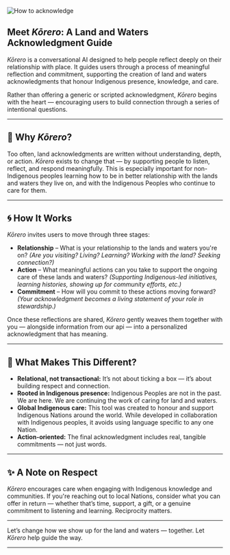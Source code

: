 <img src="https://d75cfcm8x0ifj.cloudfront.net/territory-how.webp" alt="How to acknowledge"  />

## Meet *Kōrero*: A Land and Waters Acknowledgment Guide

*Kōrero* is a conversational AI designed to help people reflect deeply on their relationship with place. It guides users through a process of meaningful reflection and commitment, supporting the creation of land and waters acknowledgments that honour Indigenous presence, knowledge, and care. 

Rather than offering a generic or scripted acknowledgment, *Kōrero* begins with the heart — encouraging users to build connection through a series of intentional questions.

--- 

## 🌊 Why *Kōrero*?

Too often, land acknowledgments are written without understanding, depth, or action. *Kōrero* exists to change that — by supporting people to listen, reflect, and respond meaningfully. This is especially important for non-Indigenous peoples learning how to be in better relationship with the lands and waters they live on, and with the Indigenous Peoples who continue to care for them.

---

## 🌀 How It Works

*Kōrero* invites users to move through three stages:
- **Relationship** – What is your relationship to the lands and waters you're on? *(Are you visiting? Living? Learning? Working with the land? Seeking connection?)*
- **Action** – What meaningful actions can you take to support the ongoing care of these lands and waters? *(Supporting Indigenous-led initiatives, learning histories, showing up for community efforts, etc.)*
- **Commitment** – How will you commit to these actions moving forward?
 *(Your acknowledgment becomes a living statement of your role in stewardship.)*

Once these reflections are shared, *Kōrero* gently weaves them together with you — alongside information from our api — into a personalized acknowledgment that has meaning. 

---

## 🌱 What Makes This Different?

- **Relational, not transactional:** It’s not about ticking a box — it’s about building respect and connection.
- **Rooted in Indigenous presence:** Indigenous Peoples are not in the past. We are here. We are continuing the work of caring for land and waters.
- **Global Indigenous care:** This tool was created to honour and support Indigenous Nations around the world. While developed in collaboration with Indigenous peoples, it avoids using language specific to any one Nation.
- **Action-oriented:** The final acknowledgment includes real, tangible commitments — not just words.

---

## ✨ A Note on Respect

*Kōrero* encourages care when engaging with Indigenous knowledge and communities. If you're reaching out to local Nations, consider what you can offer in return — whether that’s time, support, a gift, or a genuine commitment to listening and learning. Reciprocity matters.

---

Let’s change how we show up for the land and waters — together.
Let *Kōrero* help guide the way.

---
